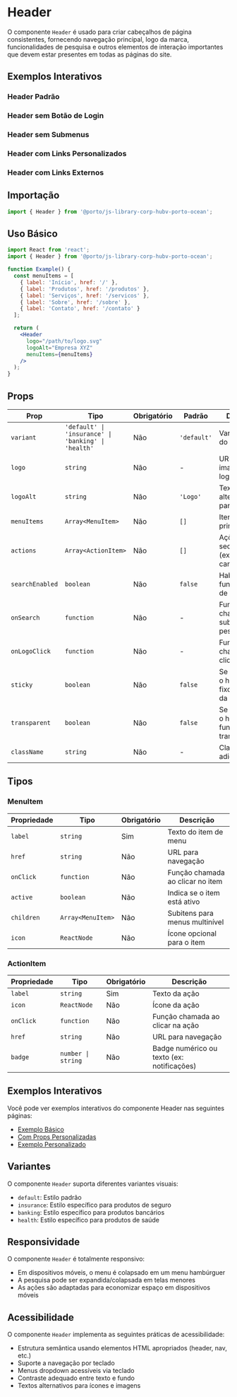 
<Meta title="Components/Header" of={HeaderStories} />

# Header

O componente `Header` é usado para criar cabeçalhos de página consistentes, fornecendo navegação principal, logo da marca, funcionalidades de pesquisa e outros elementos de interação importantes que devem estar presentes em todas as páginas do site.

## Exemplos Interativos

### Header Padrão
<Canvas>
  <Story of={HeaderStories.DefaultHeader} />
</Canvas>

### Header sem Botão de Login
<Canvas>
  <Story of={HeaderStories.WithoutLoginButton} />
</Canvas>

### Header sem Submenus
<Canvas>
  <Story of={HeaderStories.WithoutSubmenus} />
</Canvas>

### Header com Links Personalizados
<Canvas>
  <Story of={HeaderStories.WithCustomLinks} />
</Canvas>

### Header com Links Externos
<Canvas>
  <Story of={HeaderStories.WithExternalLinks} />
</Canvas>

## Importação

```jsx
import { Header } from '@porto/js-library-corp-hubv-porto-ocean';
```

## Uso Básico

```jsx
import React from 'react';
import { Header } from '@porto/js-library-corp-hubv-porto-ocean';

function Example() {
  const menuItems = [
    { label: 'Início', href: '/' },
    { label: 'Produtos', href: '/produtos' },
    { label: 'Serviços', href: '/servicos' },
    { label: 'Sobre', href: '/sobre' },
    { label: 'Contato', href: '/contato' }
  ];

  return (
    <Header
      logo="/path/to/logo.svg"
      logoAlt="Empresa XYZ"
      menuItems={menuItems}
    />
  );
}
```

## Props

| Prop | Tipo | Obrigatório | Padrão | Descrição |
|------|------|-------------|--------|-----------|
| `variant` | `'default' \| 'insurance' \| 'banking' \| 'health'` | Não | `'default'` | Variante visual do header |
| `logo` | `string` | Não | - | URL da imagem do logo |
| `logoAlt` | `string` | Não | `'Logo'` | Texto alternativo para o logo |
| `menuItems` | `Array<MenuItem>` | Não | `[]` | Itens do menu principal |
| `actions` | `Array<ActionItem>` | Não | `[]` | Ações secundárias (ex: login, carrinho) |
| `searchEnabled` | `boolean` | Não | `false` | Habilita a funcionalidade de pesquisa |
| `onSearch` | `function` | Não | - | Função chamada ao submeter a pesquisa |
| `onLogoClick` | `function` | Não | - | Função chamada ao clicar no logo |
| `sticky` | `boolean` | Não | `false` | Se verdadeiro, o header fica fixo no topo da página |
| `transparent` | `boolean` | Não | `false` | Se verdadeiro, o header tem fundo transparente |
| `className` | `string` | Não | - | Classes CSS adicionais |

## Tipos

### MenuItem

| Propriedade | Tipo | Obrigatório | Descrição |
|-------------|------|-------------|-----------|
| `label` | `string` | Sim | Texto do item de menu |
| `href` | `string` | Não | URL para navegação |
| `onClick` | `function` | Não | Função chamada ao clicar no item |
| `active` | `boolean` | Não | Indica se o item está ativo |
| `children` | `Array<MenuItem>` | Não | Subitens para menus multinível |
| `icon` | `ReactNode` | Não | Ícone opcional para o item |

### ActionItem

| Propriedade | Tipo | Obrigatório | Descrição |
|-------------|------|-------------|-----------|
| `label` | `string` | Sim | Texto da ação |
| `icon` | `ReactNode` | Não | Ícone da ação |
| `onClick` | `function` | Não | Função chamada ao clicar na ação |
| `href` | `string` | Não | URL para navegação |
| `badge` | `number \| string` | Não | Badge numérico ou texto (ex: notificações) |

## Exemplos Interativos

Você pode ver exemplos interativos do componente Header nas seguintes páginas:

- [Exemplo Básico](/story/components-header-examples--default)
- [Com Props Personalizadas](/story/components-header-examples--with-custom-props)
- [Exemplo Personalizado](/story/components-header-examples--custom-example)
## Variantes

O componente `Header` suporta diferentes variantes visuais:

- `default`: Estilo padrão
- `insurance`: Estilo específico para produtos de seguro
- `banking`: Estilo específico para produtos bancários
- `health`: Estilo específico para produtos de saúde

## Responsividade

O componente `Header` é totalmente responsivo:

- Em dispositivos móveis, o menu é colapsado em um menu hambúrguer
- A pesquisa pode ser expandida/colapsada em telas menores
- As ações são adaptadas para economizar espaço em dispositivos móveis

## Acessibilidade

O componente `Header` implementa as seguintes práticas de acessibilidade:

- Estrutura semântica usando elementos HTML apropriados (header, nav, etc.)
- Suporte a navegação por teclado
- Menus dropdown acessíveis via teclado
- Contraste adequado entre texto e fundo
- Textos alternativos para ícones e imagens
